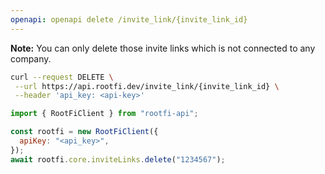 ```yaml
---
openapi: openapi delete /invite_link/{invite_link_id}
---
```


**Note:** You can only delete those invite links which is not connected to any company.

<RequestExample>

```bash cURL
curl --request DELETE \
 --url https://api.rootfi.dev/invite_link/{invite_link_id} \
 --header 'api_key: <api-key>'

```

```javascript NodeJS
import { RootFiClient } from "rootfi-api";

const rootfi = new RootFiClient({
  apiKey: "<api_key>",
});
await rootfi.core.inviteLinks.delete("1234567");
```

</RequestExample>
